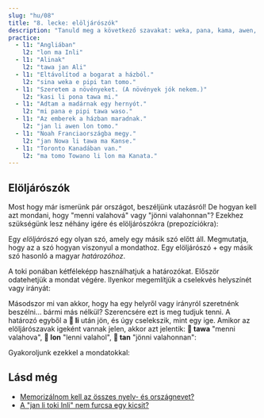 ```yaml
---
slug: "hu/08"
title: "8. lecke: elöljárószók"
description: "Tanuld meg a következő szavakat: weka, pana, kama, awen, tawa, lon, tan!"
practice:
  - l1: "Angliában"
    l2: "lon ma Inli"
  - l1: "Alinak"
    l2: "tawa jan Ali"
  - l1: "Eltávolítod a bogarat a házból."
    l2: "sina weka e pipi tan tomo."
  - l1: "Szeretem a növényeket. (A növények jók nekem.)"
    l2: "kasi li pona tawa mi."
  - l1: "Adtam a madárnak egy hernyót."
    l2: "mi pana e pipi tawa waso."
  - l1: "Az emberek a házban maradnak."
    l2: "jan li awen lon tomo."
  - l1: "Noah Franciaországba megy."
    l2: "jan Nowa li tawa ma Kanse."
  - l1: "Toronto Kanadában van."
    l2: "ma tomo Towano li lon ma Kanata."
---
```



## Elöljárószók

Most hogy már ismerünk pár országot, beszéljünk utazásról! De hogyan kell azt mondani, hogy "menni valahová" vagy "jönni valahonnan"? Ezekhez szükségünk lesz néhány igére és elöljárószókra (prepozíciókra):

<List>
  <Word sl="weka" m="eltávolítani, elmenni; nincs jelen, távol" />
  <Word sl="pana" m="adni, helyezni" />
  <Word sl="kama" m="jönni, megérkezni" />
  <Word sl="awen" m="maradni, várni, megvédeni" />
  <Word sl="tawa" m="valami felé" />
  <Word sl="lon" m="valaminél, valamin, valamiben" />
  <Word sl="tan" m="valamiből, valami miatt" />
</List>

Egy _elöljárószó_ egy olyan szó, amely egy másik szó előtt áll. Megmutatja, hogy az a szó hogyan viszonyul a mondathoz. Egy elöljárószó + egy másik szó hasonló a magyar _határozóhoz_.

<List>
  <Word sl="tawa soweli" m="az állat felé" />
  <Word sl="lon ma" m="földön, országban" />
  <Word sl="tan tomo" m="házból, ház felől" />
</List>

A toki ponában kétféleképp használhatjuk a határozókat. Először odatehetjük a mondat végére. Ilyenkor megemlítjük a cselekvés helyszínét vagy irányát:

<List>
  <Sentence sl="mi pana e waso tawa kasi." m="Ráraktam egy madarat a fára." />
  <Sentence sl="waso li awen lon kasi." m="A madár marad a fán." />
  <Sentence
    sl="sina weka e waso tan kasi."
    m="Elveszed a madarat a fáról."
  />
</List>

Másodszor mi van akkor, hogy ha egy helyről vagy irányról szeretnénk beszélni... bármi más nélkül? Szerencsére ezt is meg tudjuk tenni. A határozó egyből a **󱤧 li** után jön, és úgy cselekszik, mint egy ige. Amikor az elöljárószavak igeként vannak jelen, akkor azt jelentik: **󱥩 tawa** "menni valahova", **󱤬 lon** "lenni valahol", **󱥧 tan** "jönni valahonnan":

<List>
  <Sentence sl="jan Ema li tawa ma Nijon." m="Emma Japánba megy." />
  <Sentence sl="jan Nina li lon ma Lusi." m="Nina Oroszországban van." />
  <Sentence sl="jan Mili li tan ma Kanse." m="Millie Franciaországból jött." />
</List>

Gyakoroljunk ezekkel a mondatokkal:

<List>
  <Sentence
    sl="mi tawa ma kasi."
    m="Megyek a növényföldre.<br />(Lehet erdő, mező, valami füves.)"
  />
  <Sentence
    sl="sona li weka tan mi."
    m="A tudás elment előlem.<br />(Elfelejtettem.)"
  />
  <Sentence
    sl="soweli suwi li pona tawa mi."
    m="Cuki állatok jók nekem.<br />(Szeretem a cuki állatokat.)"
  />
  <Sentence sl="jan Nowa li toki tawa jan Ema." m="Noah Emmához beszél." />
  <Sentence
    sl="jan li toki Tosi lon ma Tosi."
    m="Emberek Németországban németül beszélnek."
  />
</List>

<Practice exercises={frontmatter.practice} />

## Lásd még
* [Memorizálnom kell az összes nyelv- és országnevet?](/hu/languages-countries/)
* [A "jan li toki Inli" nem furcsa egy kicsit?](/hu/named-verbs/)

